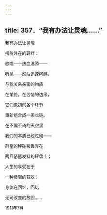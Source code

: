 ```yaml
---
---
---
```

title: 357．“我有办法让灵魂……”
---




我有办法让灵魂

摆脱外在的羁绊：

歌唱——热血沸腾——

听见——然后迅速陶醉。

与我关系亲密的物质

在某处，在苦恼的边缘，

它们原初的各个环节

重新组合成一条长链。

在不偏不倚的天空里

我们的本质已经过磅——

群星的秤砣被丢弃在

两只瑟瑟发抖的秤盘上；

人生的享受在于

一种极限的狂欢：

身体在回忆，回忆

无可改变的故园……

1911年7月